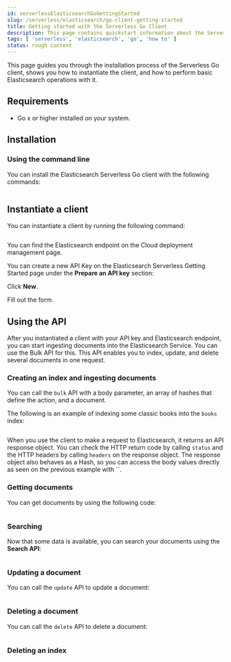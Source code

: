 ```yaml
---
id: serverlessElasticsearchGoGettingStarted
slug: /serverless/elasticsearch/go-client-getting-started
title: Getting started with the Serverless Go Client
description: This page contains quickstart information about the Serverless Go client.
tags: [ 'serverless', 'elasticsearch', 'go', 'how to' ]
status: rough content
---
```



<RoughContent />

This page guides you through the installation process of the Serverless Go 
client, shows you how to instantiate the client, and how to perform basic 
Elasticsearch operations with it.


## Requirements

* Go x or higher installed on your system.


## Installation


### Using the command line

You can install the Elasticsearch Serverless Go client with the following 
commands:

```bash
```


## Instantiate a client

You can instantiate a client by running the following command:

```go

```

You can find the Elasticsearch endpoint on the Cloud deployment management page.

<DocImage url="images/copy-endpoint.gif" alt="Copy the endpoint for Elasticsearch"/>

You can create a new API Key on the Elasticsearch Serverless Getting Started 
page under the **Prepare an API key** section:

<DocImage url="images/serverless-api-key.png" alt="Prepare Apy Key"/>

Click **New**.

<DocImage size="l" url="images/create-serverless-api-key.png" alt="Create a new Apy Key"/>

Fill out the form.


## Using the API

After you instantiated a client with your API key and Elasticsearch endpoint, 
you can start ingesting documents into the Elasticsearch Service. You can use 
the Bulk API for this. This API enables you to index, update, and delete several 
documents in one request.


### Creating an index and ingesting documents

You can call the `bulk` API with a body parameter, an array of hashes that 
define the action, and a document. 

The following is an example of indexing some classic books into the `books` 
index:

```go

```

When you use the client to make a request to Elasticsearch, it returns an API 
response object. You can check the HTTP return code by calling `status` and the 
HTTP headers by calling `headers` on the response object. The response object 
also behaves as a Hash, so you can access the body values directly as seen on 
the previous example with ``.


### Getting documents

You can get documents by using the following code:

```go

```


### Searching

Now that some data is available, you can search your documents using the 
**Search API**:

```go

```

### Updating a document

You can call the `update` API to update a document:

```go

```

### Deleting a document

You can call the `delete` API to delete a document:

```go

```


### Deleting an index


```go

```